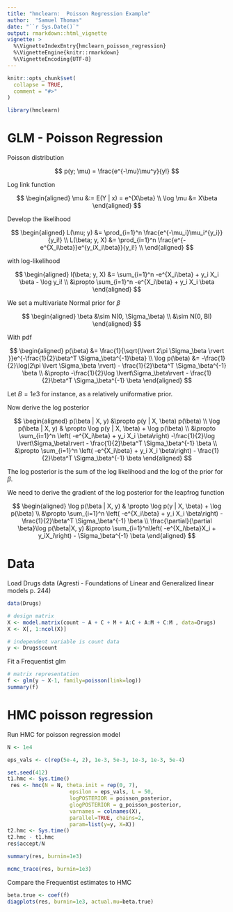 ```yaml
---
title: "hmclearn:  Poisson Regression Example"
author:  "Samuel Thomas"
date: "``r Sys.Date()`"
output: rmarkdown::html_vignette
vignette: >
  %\VignetteIndexEntry{hmclearn_poisson_regression}
  %\VignetteEngine{knitr::rmarkdown}
  %\VignetteEncoding{UTF-8}
---
```


```r
knitr::opts_chunk$set(
  collapse = TRUE,
  comment = "#>"
)
```

```r
library(hmclearn)
```

# GLM - Poisson Regression

Poisson distribution

$$
p(y; \mu) = \frac{e^{-\mu}\mu^y}{y!}
$$

Log link function

$$
\begin{aligned}
\mu &:= E(Y | x) = e^{X\beta} \\
\log \mu &= X\beta
\end{aligned}
$$

Develop the likelihood

$$
\begin{aligned}
L(\mu; y) &= \prod_{i=1}^n \frac{e^{-\mu_i}\mu_i^{y_i}}{y_i!} \\
L(\beta; y, X) &= \prod_{i=1}^n \frac{e^{-e^{X_i\beta}}e^{y_iX_i\beta}}{y_i!} \\
\end{aligned}
$$

with log-likelihood

$$
\begin{aligned}
l(\beta; y, X) &= \sum_{i=1}^n -e^{X_i\beta} + y_i X_i \beta - \log y_i! \\
&\propto \sum_{i=1}^n -e^{X_i\beta} + y_i X_i \beta
\end{aligned}
$$

We set a multivariate Normal prior for $\beta$

$$
\begin{aligned}
\beta &\sim N(0, \Sigma_\beta) \\
&\sim N(0, BI)
\end{aligned}
$$


With pdf

$$
\begin{aligned}
p(\beta) &= \frac{1}{\sqrt{\lvert 2\pi \Sigma_\beta \rvert }}e^{-\frac{1}{2}\beta^T \Sigma_\beta^{-1}\beta} \\
\log p(\beta) &= -\frac{1}{2}\log(2\pi \lvert \Sigma_\beta \rvert) - \frac{1}{2}\beta^T \Sigma_\beta^{-1} \beta \\
&\propto -\frac{1}{2}\log \lvert\Sigma_\beta\rvert - \frac{1}{2}\beta^T \Sigma_\beta^{-1} \beta
\end{aligned}
$$

Let $B = 1e3$ for instance, as a relatively uniformative prior.

Now derive the log posterior

$$
\begin{aligned}
p(\beta | X, y) &\propto p(y | X, \beta)  p(\beta) \\
\log p(\beta | X, y) & \propto \log p(y | X, \beta) + \log p(\beta) \\
&\propto \sum_{i=1}^n \left( -e^{X_i\beta} + y_i X_i \beta\right) -\frac{1}{2}\log \lvert\Sigma_\beta\rvert - \frac{1}{2}\beta^T \Sigma_\beta^{-1} \beta \\
&\propto \sum_{i=1}^n \left( -e^{X_i\beta} + y_i X_i \beta\right) - \frac{1}{2}\beta^T \Sigma_\beta^{-1} \beta
\end{aligned}
$$

The log posterior is the sum of the log likelihood and the log of the prior for $\beta$.  

We need to derive the gradient of the log posterior for the leapfrog function

$$
\begin{aligned}
\log p(\beta | X, y) & \propto \log p(y | X, \beta) + \log p(\beta) \\
&\propto \sum_{i=1}^n \left( -e^{X_i\beta} + y_i X_i \beta\right) - \frac{1}{2}\beta^T \Sigma_\beta^{-1} \beta \\
\frac{\partial}{\partial \beta}\log p(\beta|X, y) &\propto \sum_{i=1}^n\left( -e^{X_i\beta}X_i + y_iX_i\right) - \Sigma_\beta^{-1} \beta
\end{aligned}
$$

# Data

Load Drugs data (Agresti - Foundations of Linear and Generalized linear models p. 244)

```r
data(Drugs)

# design matrix
X <- model.matrix(count ~ A + C + M + A:C + A:M + C:M , data=Drugs)
X <- X[, 1:ncol(X)]

# independent variable is count data
y <- Drugs$count


```


Fit a Frequentist glm

```r
# matrix representation
f <- glm(y ~ X-1, family=poisson(link=log))
summary(f)

```

# HMC poisson regression

Run HMC for poisson regression model

```r
N <- 1e4

eps_vals <- c(rep(5e-4, 2), 1e-3, 5e-3, 1e-3, 1e-3, 5e-4)

set.seed(412)
t1.hmc <- Sys.time()
 res <- hmc(N = N, theta.init = rep(0, 7), 
                    epsilon = eps_vals, L = 50, 
                    logPOSTERIOR = poisson_posterior,
                    glogPOSTERIOR = g_poisson_posterior, 
                    varnames = colnames(X), 
                    parallel=TRUE, chains=2,
                    param=list(y=y, X=X)) 
t2.hmc <- Sys.time()
t2.hmc - t1.hmc
res$accept/N
```

```r
summary(res, burnin=1e3)
```

```r
mcmc_trace(res, burnin=1e3)
```

Compare the Frequentist estimates to HMC

```r
beta.true <- coef(f)
diagplots(res, burnin=1e3, actual.mu=beta.true)
```


